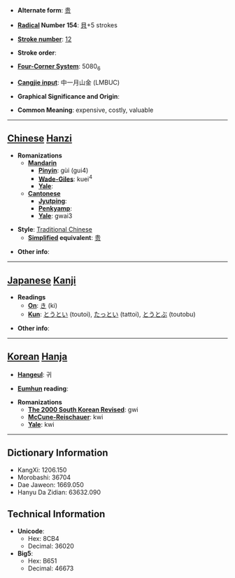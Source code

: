 * '''Alternate form''': [[贵]]

* '''[[Wiktionary:Chinese radical index| Radical]] Number 154''': [[Wiktionary:Chinese radical index 貝|貝]]+5 strokes

* '''[[Wiktionary:Chinese total strokes index|Stroke number]]''': [[Wiktionary:Chinese total strokes index 12|12]]

* '''Stroke order''': 

* '''[[Wiktionary:Chinese four corner index|Four-Corner System]]''': 5080<sub>6</sub>

* '''[[Wiktionary:Chinese Cangjie index|Cangjie input]]''': 中一月山金 (LMBUC)

* '''Graphical Significance and Origin''': 

* '''Common Meaning''': expensive, costly, valuable

----

== [[Chinese]] [[Hanzi]] ==

* '''Romanizations'''
** '''[[Mandarin]]'''
*** '''[[Pinyin]]''': gùi (gui4)
*** '''[[Wade-Giles]]''': kuei<sup>4</sup>
*** '''[[Yale]]''': 
** '''[[Cantonese]]'''
*** '''[[Jyutping]]''':
*** '''[[Penkyamp]]''': 
*** '''[[Yale]]''': gwai3

* '''Style''': [[Traditional Chinese]] 
** '''[[Simplified Chinese|Simplified]] equivalent''': [[贵]]

* '''Other info''': 

----

== [[Japanese]] [[Kanji]] ==

* '''Readings'''
** '''[[On]]''': [[き]] (ki)
** '''[[Kun]]''': [[とうとい]] (toutoi), [[たっとい]] (tattoi), [[とうとぶ]] (toutobu)

* '''Other info''':  

----

== [[Korean]] [[Hanja]] ==

* '''[[Hangeul]]''': 귀

* '''[[Eumhun]] reading''': 

* '''Romanizations'''
** '''[[The 2000 South Korean Revised Romanization|The 2000 South Korean Revised]]''': gwi
** '''[[McCune-Reischauer]]''': kwi
** '''[[Yale]]''': kwi

----

== Dictionary Information ==

* KangXi: 1206.150
* Morobashi: 36704
* Dae Jaweon: 1669.050
* Hanyu Da Zidian: 63632.090

== Technical Information ==

* '''Unicode''':
** Hex: 8CB4
** Decimal: 36020
* '''Big5''':
** Hex: B651
** Decimal: 46673